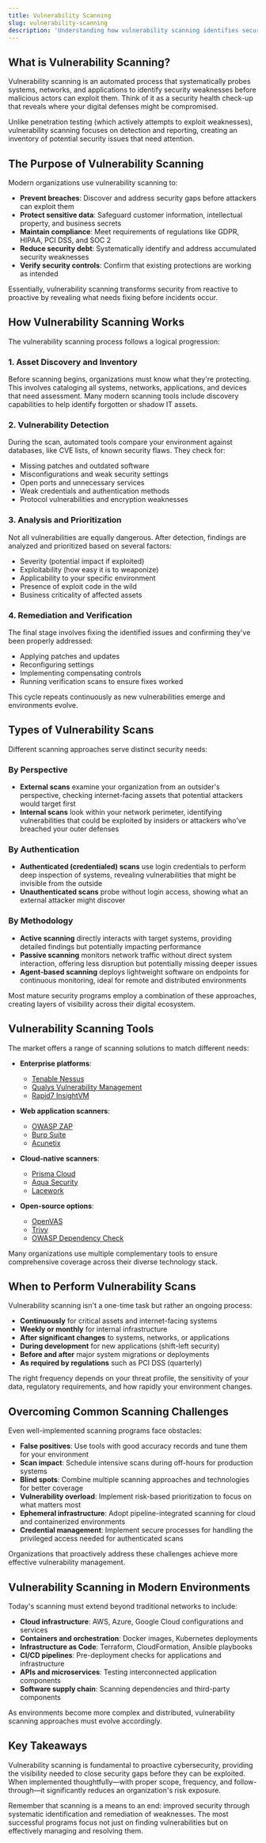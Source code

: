 ```yaml
---
title: Vulnerability Scanning
slug: vulnerability-scanning
description: 'Understanding how vulnerability scanning identifies security weaknesses, its types, benefits, and role in a comprehensive security strategy'
---
```


## What is Vulnerability Scanning?

Vulnerability scanning is an automated process that systematically probes systems, networks, and applications to identify security weaknesses before malicious actors can exploit them. Think of it as a security health check-up that reveals where your digital defenses might be compromised.

Unlike penetration testing (which actively attempts to exploit weaknesses), vulnerability scanning focuses on detection and reporting, creating an inventory of potential security issues that need attention.

## The Purpose of Vulnerability Scanning

Modern organizations use vulnerability scanning to:

- **Prevent breaches**: Discover and address security gaps before attackers can exploit them
- **Protect sensitive data**: Safeguard customer information, intellectual property, and business secrets
- **Maintain compliance**: Meet requirements of regulations like GDPR, HIPAA, PCI DSS, and SOC 2
- **Reduce security debt**: Systematically identify and address accumulated security weaknesses
- **Verify security controls**: Confirm that existing protections are working as intended

Essentially, vulnerability scanning transforms security from reactive to proactive by revealing what needs fixing before incidents occur.

## How Vulnerability Scanning Works

The vulnerability scanning process follows a logical progression:

### 1. Asset Discovery and Inventory

Before scanning begins, organizations must know what they're protecting. This involves cataloging all systems, networks, applications, and devices that need assessment. Many modern scanning tools include discovery capabilities to help identify forgotten or shadow IT assets.

### 2. Vulnerability Detection

During the scan, automated tools compare your environment against databases, like CVE lists, of known security flaws. They check for:

- Missing patches and outdated software
- Misconfigurations and weak security settings
- Open ports and unnecessary services
- Weak credentials and authentication methods
- Protocol vulnerabilities and encryption weaknesses

### 3. Analysis and Prioritization

Not all vulnerabilities are equally dangerous. After detection, findings are analyzed and prioritized based on several factors:

- Severity (potential impact if exploited)
- Exploitability (how easy it is to weaponize)
- Applicability to your specific environment
- Presence of exploit code in the wild
- Business criticality of affected assets

### 4. Remediation and Verification

The final stage involves fixing the identified issues and confirming they've been properly addressed:

- Applying patches and updates
- Reconfiguring settings
- Implementing compensating controls
- Running verification scans to ensure fixes worked

This cycle repeats continuously as new vulnerabilities emerge and environments evolve.

## Types of Vulnerability Scans

Different scanning approaches serve distinct security needs:

### By Perspective
- **External scans** examine your organization from an outsider's perspective, checking internet-facing assets that potential attackers would target first
- **Internal scans** look within your network perimeter, identifying vulnerabilities that could be exploited by insiders or attackers who've breached your outer defenses

### By Authentication
- **Authenticated (credentialed) scans** use login credentials to perform deep inspection of systems, revealing vulnerabilities that might be invisible from the outside
- **Unauthenticated scans** probe without login access, showing what an external attacker might discover

### By Methodology
- **Active scanning** directly interacts with target systems, providing detailed findings but potentially impacting performance
- **Passive scanning** monitors network traffic without direct system interaction, offering less disruption but potentially missing deeper issues
- **Agent-based scanning** deploys lightweight software on endpoints for continuous monitoring, ideal for remote and distributed environments

Most mature security programs employ a combination of these approaches, creating layers of visibility across their digital ecosystem.

## Vulnerability Scanning Tools

The market offers a range of scanning solutions to match different needs:

- **Enterprise platforms**: 
  - [Tenable Nessus](https://www.tenable.com/products/nessus)
  - [Qualys Vulnerability Management](https://www.qualys.com/apps/vulnerability-management/)
  - [Rapid7 InsightVM](https://www.rapid7.com/products/insightvm/)

- **Web application scanners**: 
  - [OWASP ZAP](https://www.zaproxy.org/) 
  - [Burp Suite](https://portswigger.net/burp)
  - [Acunetix](https://www.acunetix.com/)

- **Cloud-native scanners**: 
  - [Prisma Cloud](https://www.paloaltonetworks.com/prisma/cloud)
  - [Aqua Security](https://www.aquasec.com/)
  - [Lacework](https://www.lacework.com/)

- **Open-source options**: 
  - [OpenVAS](https://www.openvas.org/)
  - [Trivy](https://github.com/aquasecurity/trivy)
  - [OWASP Dependency Check](https://owasp.org/www-project-dependency-check/)

Many organizations use multiple complementary tools to ensure comprehensive coverage across their diverse technology stack.

## When to Perform Vulnerability Scans

Vulnerability scanning isn't a one-time task but rather an ongoing process:

- **Continuously** for critical assets and internet-facing systems
- **Weekly or monthly** for internal infrastructure
- **After significant changes** to systems, networks, or applications
- **During development** for new applications (shift-left security)
- **Before and after** major system migrations or deployments
- **As required by regulations** such as PCI DSS (quarterly)

The right frequency depends on your threat profile, the sensitivity of your data, regulatory requirements, and how rapidly your environment changes.

## Overcoming Common Scanning Challenges

Even well-implemented scanning programs face obstacles:

- **False positives**: Use tools with good accuracy records and tune them for your environment
- **Scan impact**: Schedule intensive scans during off-hours for production systems
- **Blind spots**: Combine multiple scanning approaches and technologies for better coverage
- **Vulnerability overload**: Implement risk-based prioritization to focus on what matters most
- **Ephemeral infrastructure**: Adopt pipeline-integrated scanning for cloud and containerized environments
- **Credential management**: Implement secure processes for handling the privileged access needed for authenticated scans

Organizations that proactively address these challenges achieve more effective vulnerability management.

## Vulnerability Scanning in Modern Environments

Today's scanning must extend beyond traditional networks to include:

- **Cloud infrastructure**: AWS, Azure, Google Cloud configurations and services
- **Containers and orchestration**: Docker images, Kubernetes deployments
- **Infrastructure as Code**: Terraform, CloudFormation, Ansible playbooks
- **CI/CD pipelines**: Pre-deployment checks for applications and infrastructure
- **APIs and microservices**: Testing interconnected application components
- **Software supply chain**: Scanning dependencies and third-party components

As environments become more complex and distributed, vulnerability scanning approaches must evolve accordingly.

## Key Takeaways

Vulnerability scanning is fundamental to proactive cybersecurity, providing the visibility needed to close security gaps before they can be exploited. When implemented thoughtfully—with proper scope, frequency, and follow-through—it significantly reduces an organization's risk exposure.

Remember that scanning is a means to an end: improved security through systematic identification and remediation of weaknesses. The most successful programs focus not just on finding vulnerabilities but on effectively managing and resolving them.
